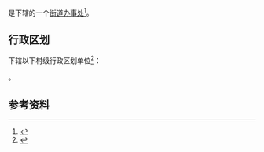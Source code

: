 {{中国乡级行政区|51/16/03/003/000}}

'''{{PAGENAMEBASE}}'''是{{PRC admin/fullname|51/16/03/003/000|3}}下辖的一个[[街道办事处|街道办事处]]<ref>{{PRC admin/ref sgc|{{PRC admin/parent|51/16/03/003/000}}}}</ref>。

== 行政区划 ==
{{PAGENAMEBASE}}下辖以下村级行政区划单位<ref>{{PRC admin/ref sgc|51/16/03/003/000}}</ref>：

{{PRC admin/children|51/16/03/003/000}}。

== 参考资料 ==
{{reflist}}

{{四川行政区划小作品}}
{{PRC admin/navcat|51/16/03/003/000}}
